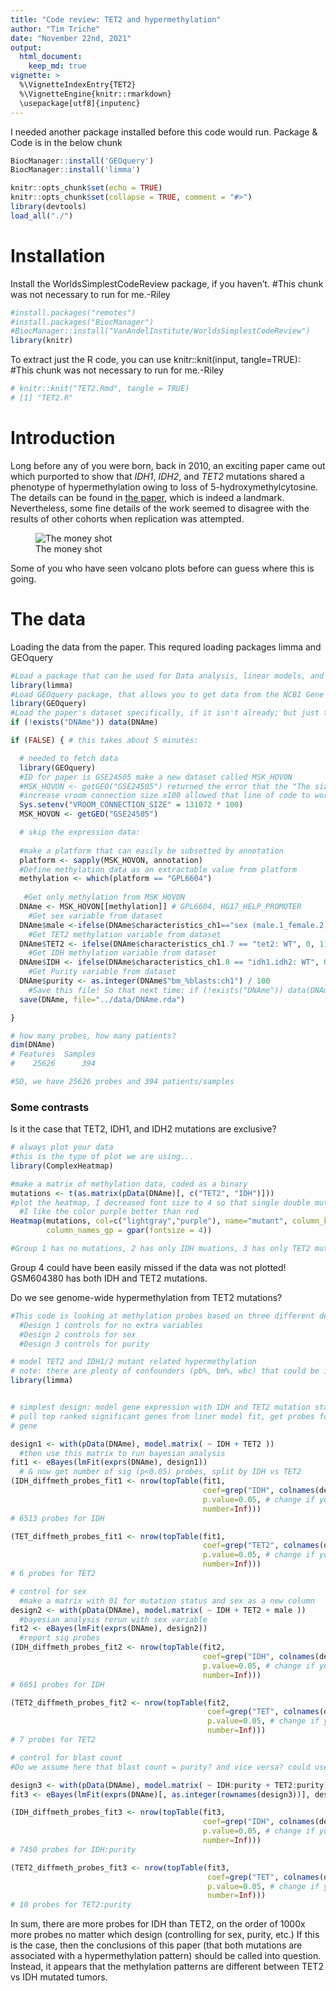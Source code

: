 ```yaml
---
title: "Code review: TET2 and hypermethylation"
author: "Tim Triche"
date: "November 22nd, 2021"
output: 
  html_document:
    keep_md: true
vignette: >
  %\VignetteIndexEntry{TET2}
  %\VignetteEngine{knitr::rmarkdown}
  \usepackage[utf8]{inputenc}
---
```

I needed another package installed before this code would run. Package & Code is in the below chunk
```r
BiocManager::install('GEOquery')
BiocManager::install('limma')
```


```r
knitr::opts_chunk$set(echo = TRUE)
knitr::opts_chunk$set(collapse = TRUE, comment = "#>")
library(devtools)
load_all("./")
```

# Installation

Install the WorldsSimplestCodeReview package, if you haven't. 
#This chunk was not necessary to run for me.-Riley

```r
#install.packages("remotes")
#install.packages("BiocManager")
#BiocManager::install("VanAndelInstitute/WorldsSimplestCodeReview")
library(knitr)
```

To extract just the R code, you can use knitr::knit(input, tangle=TRUE):
#This chunk was not necessary to run for me.-Riley
```r
# knitr::knit("TET2.Rmd", tangle = TRUE) 
# [1] "TET2.R"
```

# Introduction

Long before any of you were born, back in 2010, an exciting paper came out 
which purported to show that _IDH1_, _IDH2_, and _TET2_ mutations shared a 
phenotype of hypermethylation owing to loss of 5-hydroxymethylcytosine. The 
details can be found in [the paper](https://doi.org/10.1016/j.ccr.2010.11.015), 
which is indeed a landmark. Nevertheless, some fine details of the work seemed
to disagree with the results of other cohorts when replication was attempted.

![The money shot](figure/TET2.png)

Some of you who have seen volcano plots before can guess where this is going.

# The data
Loading the data from the paper. This requred loading packages limma and GEOquery
```r
#Load a package that can be used for Data analysis, linear models, and differential expression for microarray data. This is part of the BioConductor package.
library(limma)
#Load GEOquery package, that allows you to get data from the NCBI Gene Expression Omnibus
library(GEOquery)
#Load the paper's dataset specifically, if it isn't already; but just the parts you want
if (!exists("DNAme")) data(DNAme)

if (FALSE) { # this takes about 5 minutes:

  # needed to fetch data
  library(GEOquery) 
  #ID for paper is GSE24505 make a new dataset called MSK_HOVON
  #MSK_HOVON <- getGEO("GSE24505") returned the error that the "The size of the connection buffer (131072)        was not large enough to fit a complete line"
  #increase vroom connection size x100 allowed that line of code to work
  Sys.setenv("VROOM_CONNECTION_SIZE" = 131072 * 100)
  MSK_HOVON <- getGEO("GSE24505")

  # skip the expression data:
  
  #make a platform that can easily be subsetted by annotation
  platform <- sapply(MSK_HOVON, annotation)
  #Define methylation data as an extractable value from platform
  methylation <- which(platform == "GPL6604")
 
   #Get only methylation from MSK_HOVON
  DNAme <- MSK_HOVON[[methylation]] # GPL6604, HG17_HELP_PROMOTER 
    #Get sex variable from dataset
  DNAme$male <-ifelse(DNAme$characteristics_ch1=="sex (male.1_female.2): 1",1,0)
    #Get TET2 methylation variable from dataset
  DNAme$TET2 <- ifelse(DNAme$characteristics_ch1.7 == "tet2: WT", 0, 1)
    #Get IDH methylation variable from dataset
  DNAme$IDH <- ifelse(DNAme$characteristics_ch1.8 == "idh1.idh2: WT", 0, 1)
    #Get Purity variable from dataset
  DNAme$purity <- as.integer(DNAme$"bm_%blasts:ch1") / 100
    #Save this file! So that next time: if (!exists("DNAme")) data(DNAme) : will return "TRUE"
  save(DNAme, file="../data/DNAme.rda")

}

# how many probes, how many patients?
dim(DNAme)
# Features  Samples
#    25626      394

#SO, we have 25626 probes and 394 patients/samples
```

### Some contrasts

Is it the case that TET2, IDH1, and IDH2 mutations are exclusive?

```r

# always plot your data
#this is the type of plot we are using...
library(ComplexHeatmap)

#make a matrix of methylation data, coded as a binary
mutations <- t(as.matrix(pData(DNAme)[, c("TET2", "IDH")]))
#plot the heatmap, I decreased font size to 4 so that single double mutant name was visible
  #I like the color purple better than red
Heatmap(mutations, col=c("lightgray","purple"), name="mutant", column_km=4,row_km = 1,
        column_names_gp = gpar(fontsize = 4))

#Group 1 has no mutations, 2 has only IDH muations, 3 has only TET2 mutations, 4 has both TET2 and IDH mutations

```
Group 4 could have been easily missed if the data was not plotted!
GSM604380 has both IDH and TET2 mutations.


Do we see genome-wide hypermethylation from TET2 mutations? 

```r
#This code is looking at methylation probes based on three different designs
  #Design 1 controls for no extra variables
  #Design 2 controls for sex
  #Design 3 controls for purity

# model TET2 and IDH1/2 mutant related hypermethylation
# note: there are plenty of confounders (pb%, bm%, wbc) that could be included
library(limma) 


# simplest design: model gene expression with IDH and TET2 mutation status and 
# pull top ranked significant genes from liner model fit, get probes for each
# gene

design1 <- with(pData(DNAme), model.matrix( ~ IDH + TET2 ))
  #then use this matrix to run bayesian analysis
fit1 <- eBayes(lmFit(exprs(DNAme), design1))
  # & now get number of sig (p<0.05) probes, split by IDH vs TET2
(IDH_diffmeth_probes_fit1 <- nrow(topTable(fit1, 
                                           coef=grep("IDH", colnames(design1)), 
                                           p.value=0.05, # change if you like 
                                           number=Inf)))
# 6513 probes for IDH

(TET_diffmeth_probes_fit1 <- nrow(topTable(fit1, 
                                           coef=grep("TET2", colnames(design1)),
                                           p.value=0.05, # change if you like 
                                           number=Inf)))
# 6 probes for TET2

# control for sex
  #make a matrix with 01 for mutation status and sex as a new column
design2 <- with(pData(DNAme), model.matrix( ~ IDH + TET2 + male ))
  #bayesian analysis rerun with sex variable
fit2 <- eBayes(lmFit(exprs(DNAme), design2))
  #report sig probes
(IDH_diffmeth_probes_fit2 <- nrow(topTable(fit2, 
                                           coef=grep("IDH", colnames(design2)), 
                                           p.value=0.05, # change if you like 
                                           number=Inf)))
# 6651 probes for IDH 

(TET2_diffmeth_probes_fit2 <- nrow(topTable(fit2, 
                                            coef=grep("TET", colnames(design2)),
                                            p.value=0.05, # change if you like 
                                            number=Inf)))
# 7 probes for TET2

# control for blast count
#Do we assume here that blast count = purity? and vice versa? could use some help with understanding the measurement here.

design3 <- with(pData(DNAme), model.matrix( ~ IDH:purity + TET2:purity))
fit3 <- eBayes(lmFit(exprs(DNAme)[, as.integer(rownames(design3))], design3))

(IDH_diffmeth_probes_fit3 <- nrow(topTable(fit3, 
                                           coef=grep("IDH", colnames(design3)), 
                                           p.value=0.05, # change if you like 
                                           number=Inf)))
# 7450 probes for IDH:purity

(TET2_diffmeth_probes_fit3 <- nrow(topTable(fit3, 
                                            coef=grep("TET", colnames(design3)),
                                            p.value=0.05, # change if you like 
                                            number=Inf)))
# 10 probes for TET2:purity

```

In sum, there are more probes for IDH than TET2, on the order of 1000x more probes no matter which design (controlling for sex, purity, etc.)
If this is the case, then the conclusions of this paper (that both mutations are associated with a hypermethylation pattern) should be called into question.
Instead, it appears that the methylation patterns are different between TET2 vs IDH mutated tumors.

